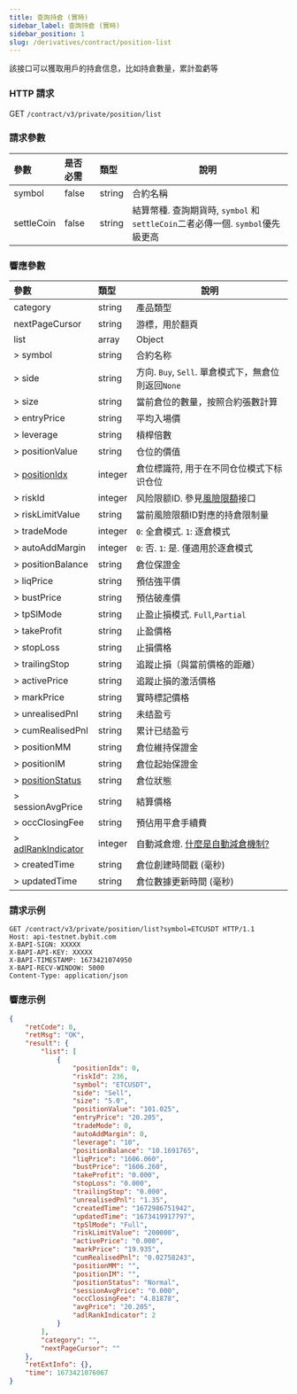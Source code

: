 ```yaml
---
title: 查詢持倉 (實時)
sidebar_label: 查詢持倉 (實時)
sidebar_position: 1
slug: /derivatives/contract/position-list
---
```


該接口可以獲取用戶的持倉信息，比如持倉數量，累計盈虧等

### HTTP 請求
GET `/contract/v3/private/position/list`

### 請求參數
| 參數 | 是否必需 | 類型 | 說明|
|:----- |:-------|:-----|------ |
|symbol |false |string |合約名稱 |
|settleCoin |false |string |結算幣種. 查詢期貨時, `symbol` 和 `settleCoin`二者必傳一個. `symbol`優先級更高 |

### 響應參數
| 參數 | 類型 | 說明|
|:----- |:-----|------ |
|category |string |產品類型 |
|nextPageCursor |string |游標，用於翻頁 |
|list |array |Object |
|> symbol |string |合約名称 |
|> side |string |方向. `Buy`, `Sell`. 單倉模式下，無倉位則返回`None` |
|> size |string |當前倉位的數量，按照合約張數計算 |
|> entryPrice |string |平均入場價 |
|> leverage |string |槓桿倍數 |
|> positionValue |string |仓位的價值 |
|> [positionIdx](../enum#positionidx) |integer |倉位標識符, 用于在不同仓位模式下标识仓位|
|> riskId |integer |风险限额ID. 參見[風險限額](../public/risk-limit#)接口 |
|> riskLimitValue |string |當前風險限額ID對應的持倉限制量 |
|> tradeMode |integer |`0`: 全倉模式. `1`: 逐倉模式 |
|> autoAddMargin |integer |`0`: 否. `1`: 是. 僅適用於逐倉模式 |
|> positionBalance |string |倉位保證金 |
|> liqPrice |string |預估強平價 |
|> bustPrice |string |預估破產價 |
|> tpSlMode |string |止盈止損模式. `Full`,`Partial` |
|> takeProfit |string |止盈價格 |
|> stopLoss |string |止損價格 |
|> trailingStop |string |追蹤止損（與當前價格的距離） |
|> activePrice |string |追蹤止損的激活價格 |
|> markPrice |string |實時標記價格 |
|> unrealisedPnl |string |未结盈亏 |
|> cumRealisedPnl |string |累计已结盈亏 |
|> positionMM |string |倉位維持保證金 |
|> positionIM |string |倉位起始保證金 |
|> [positionStatus](../enum#positionstatus) |string |倉位狀態 |
|> sessionAvgPrice |string |結算價格 |
|> occClosingFee |string |預佔用平倉手續費|
|> [adlRankIndicator](../enum#adlrankindicator) |integer |自動減倉燈. <a href="https://www.bybit.com/zh-TW/help-center/s/article/What-is-Auto-Deleveraging-ADL">什麼是自動減倉機制?</a>|
|> createdTime |string |倉位創建時間戳 (毫秒)|
|> updatedTime |string |倉位數據更新時間 (毫秒) |

### 請求示例

```http
GET /contract/v3/private/position/list?symbol=ETCUSDT HTTP/1.1
Host: api-testnet.bybit.com
X-BAPI-SIGN: XXXXX
X-BAPI-API-KEY: XXXXX
X-BAPI-TIMESTAMP: 1673421074950
X-BAPI-RECV-WINDOW: 5000
Content-Type: application/json
```

### 響應示例

```json
{
    "retCode": 0,
    "retMsg": "OK",
    "result": {
        "list": [
            {
                "positionIdx": 0,
                "riskId": 236,
                "symbol": "ETCUSDT",
                "side": "Sell",
                "size": "5.0",
                "positionValue": "101.025",
                "entryPrice": "20.205",
                "tradeMode": 0,
                "autoAddMargin": 0,
                "leverage": "10",
                "positionBalance": "10.1691765",
                "liqPrice": "1606.060",
                "bustPrice": "1606.260",
                "takeProfit": "0.000",
                "stopLoss": "0.000",
                "trailingStop": "0.000",
                "unrealisedPnl": "1.35",
                "createdTime": "1672986751942",
                "updatedTime": "1673419917797",
                "tpSlMode": "Full",
                "riskLimitValue": "200000",
                "activePrice": "0.000",
                "markPrice": "19.935",
                "cumRealisedPnl": "0.02758243",
                "positionMM": "",
                "positionIM": "",
                "positionStatus": "Normal",
                "sessionAvgPrice": "0.000",
                "occClosingFee": "4.81878",
                "avgPrice": "20.205",
                "adlRankIndicator": 2
            }
        ],
        "category": "",
        "nextPageCursor": ""
    },
    "retExtInfo": {},
    "time": 1673421076067
}
```